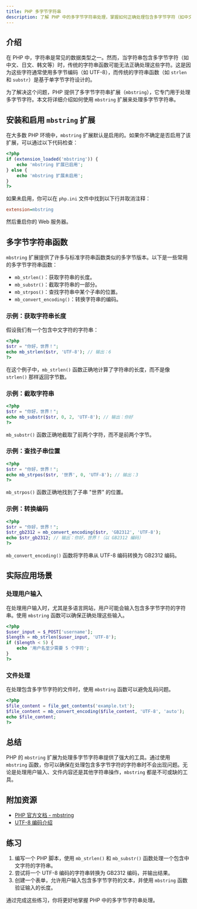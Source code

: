 ```yaml
---
title: PHP 多字节字符串
description: 了解 PHP 中的多字节字符串处理，掌握如何正确处理包含多字节字符（如中文、日文等）的字符串。
---
```


## 介绍

在 PHP 中，字符串是常见的数据类型之一。然而，当字符串包含多字节字符（如中文、日文、韩文等）时，传统的字符串函数可能无法正确处理这些字符。这是因为这些字符通常使用多字节编码（如 UTF-8），而传统的字符串函数（如 `strlen` 和 `substr`）是基于单字节字符设计的。

为了解决这个问题，PHP 提供了多字节字符串扩展（`mbstring`），它专门用于处理多字节字符。本文将详细介绍如何使用 `mbstring` 扩展来处理多字节字符串。

## 安装和启用 `mbstring` 扩展

在大多数 PHP 环境中，`mbstring` 扩展默认是启用的。如果你不确定是否启用了该扩展，可以通过以下代码检查：

```php
<?php
if (extension_loaded('mbstring')) {
    echo 'mbstring 扩展已启用';
} else {
    echo 'mbstring 扩展未启用';
}
?>
```

如果未启用，你可以在 `php.ini` 文件中找到以下行并取消注释：

```ini
extension=mbstring
```

然后重启你的 Web 服务器。

## 多字节字符串函数

`mbstring` 扩展提供了许多与标准字符串函数类似的多字节版本。以下是一些常用的多字节字符串函数：

- `mb_strlen()`：获取字符串的长度。
- `mb_substr()`：截取字符串的一部分。
- `mb_strpos()`：查找字符串中某个子串的位置。
- `mb_convert_encoding()`：转换字符串的编码。

### 示例：获取字符串长度

假设我们有一个包含中文字符的字符串：

```php
<?php
$str = "你好，世界！";
echo mb_strlen($str, 'UTF-8'); // 输出：6
?>
```

在这个例子中，`mb_strlen()` 函数正确地计算了字符串的长度，而不是像 `strlen()` 那样返回字节数。

### 示例：截取字符串

```php
<?php
$str = "你好，世界！";
echo mb_substr($str, 0, 2, 'UTF-8'); // 输出：你好
?>
```

`mb_substr()` 函数正确地截取了前两个字符，而不是前两个字节。

### 示例：查找子串位置

```php
<?php
$str = "你好，世界！";
echo mb_strpos($str, '世界', 0, 'UTF-8'); // 输出：3
?>
```

`mb_strpos()` 函数正确地找到了子串 "世界" 的位置。

### 示例：转换编码

```php
<?php
$str = "你好，世界！";
$str_gb2312 = mb_convert_encoding($str, 'GB2312', 'UTF-8');
echo $str_gb2312; // 输出：你好，世界！（以 GB2312 编码）
?>
```

`mb_convert_encoding()` 函数将字符串从 UTF-8 编码转换为 GB2312 编码。

## 实际应用场景

### 处理用户输入

在处理用户输入时，尤其是多语言网站，用户可能会输入包含多字节字符的字符串。使用 `mbstring` 函数可以确保正确处理这些输入。

```php
<?php
$user_input = $_POST['username'];
$length = mb_strlen($user_input, 'UTF-8');
if ($length < 5) {
    echo '用户名至少需要 5 个字符';
}
?>
```

### 文件处理

在处理包含多字节字符的文件时，使用 `mbstring` 函数可以避免乱码问题。

```php
<?php
$file_content = file_get_contents('example.txt');
$file_content = mb_convert_encoding($file_content, 'UTF-8', 'auto');
echo $file_content;
?>
```

## 总结

PHP 的 `mbstring` 扩展为处理多字节字符串提供了强大的工具。通过使用 `mbstring` 函数，你可以确保在处理包含多字节字符的字符串时不会出现问题。无论是处理用户输入、文件内容还是其他字符串操作，`mbstring` 都是不可或缺的工具。

## 附加资源

- [PHP 官方文档 - mbstring](https://www.php.net/manual/en/book.mbstring.php)
- [UTF-8 编码介绍](https://en.wikipedia.org/wiki/UTF-8)

## 练习

1. 编写一个 PHP 脚本，使用 `mb_strlen()` 和 `mb_substr()` 函数处理一个包含中文字符的字符串。
2. 尝试将一个 UTF-8 编码的字符串转换为 GB2312 编码，并输出结果。
3. 创建一个表单，允许用户输入包含多字节字符的文本，并使用 `mbstring` 函数验证输入的长度。

通过完成这些练习，你将更好地掌握 PHP 中的多字节字符串处理。
